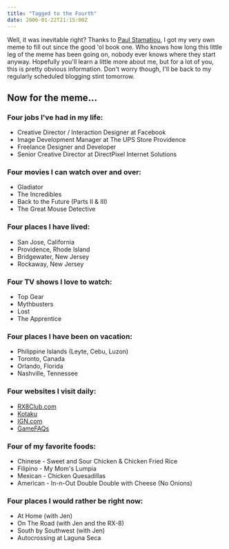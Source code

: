 ```yaml
---
title: "Tagged to the Fourth"
date: 2006-01-22T21:15:00Z
---
```


Well, it was inevitable right? Thanks to [Paul Stamatiou][1], I got my very own meme to fill out since the good 'ol book one. Who knows how long this little leg of the meme has been going on, nobody ever knows where they start anyway. Hopefully you'll learn a little more about me, but for a lot of you, this is pretty obvious information. Don't worry though, I'll be back to my regularly scheduled blogging stint tomorrow.

## Now for the meme...

### Four jobs I've had in my life:

*   Creative Director / Interaction Designer at Facebook
*   Image Development Manager at The UPS Store Providence
*   Freelance Designer and Developer
*   Senior Creative Director at DirectPixel Internet Solutions

### Four movies I can watch over and over:

*   Gladiator
*   The Incredibles
*   Back to the Future (Parts II & III)
*   The Great Mouse Detective

### Four places I have lived:

*   San Jose, California
*   Providence, Rhode Island
*   Bridgewater, New Jersey
*   Rockaway, New Jersey

### Four TV shows I love to watch:

*   Top Gear
*   Mythbusters
*   Lost
*   The Apprentice

### Four places I have been on vacation:

*   Philippine Islands (Leyte, Cebu, Luzon)
*   Toronto, Canada
*   Orlando, Florida
*   Nashville, Tennessee

### Four websites I visit daily:

*   [RX8Club.com][2]
*   [Kotaku][3]
*   [IGN.com][4]
*   [GameFAQs][5]

### Four of my favorite foods:

*   Chinese - Sweet and Sour Chicken & Chicken Fried Rice
*   Filipino - My Mom's Lumpia
*   Mexican - Chicken Quesadillas
*   American - In-n-Out Double Double with Cheese (No Onions)

### Four places I would rather be right now:

*   At Home (with Jen)
*   On The Road (with Jen and the RX-8)
*   South by Southwest (with Jen)
*   Autocrossing at Laguna Seca

[1]: http://paulstamatiou.com
[2]: http://rx8club.com
[3]: http://kotaku.com
[4]: http://ign.com
[5]: http://gamefaqs.com

